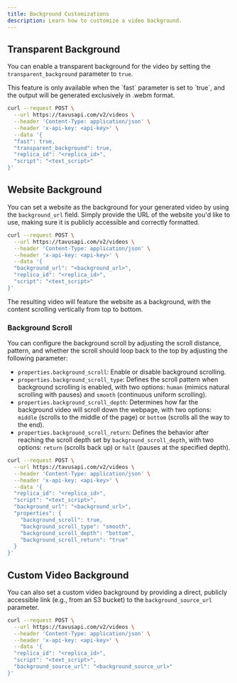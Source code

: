 ```yaml
---
title: Background Customizations
description: Learn how to customize a video background.
---
```


## Transparent Background

You can enable a transparent background for the video by setting the `transparent_background` parameter to `true`.

<Note>
This feature is only available when the `fast` parameter is set to `true`, and the output will be generated exclusively in .webm format.
</Note>

```sh {6-7}
curl --request POST \
  --url https://tavusapi.com/v2/videos \
  --header 'Content-Type: application/json' \
  --header 'x-api-key: <api-key>' \
  --data '{
  "fast": true,
  "transparent_background": true,
  "replica_id": "<replica_id>",
  "script": "<text_script>"
}'
```

## Website Background

You can set a website as the background for your generated video by using the `background_url` field. Simply provide the URL of the website you'd like to use, making sure it is publicly accessible and correctly formatted.

```sh {6}
curl --request POST \
  --url https://tavusapi.com/v2/videos \
  --header 'Content-Type: application/json' \
  --header 'x-api-key: <api-key>' \
  --data '{
  "background_url": "<background_url>",
  "replica_id": "<replica_id>",
  "script": "<text_script>"
}'
```

The resulting video will feature the website as a background, with the content scrolling vertically from top to bottom.

### Background Scroll

You can configure the background scroll by adjusting the scroll distance, pattern, and whether the scroll should loop back to the top by adjusting the following parameter:

* `properties.background_scroll`: Enable or disable background scrolling.
* `properties.background_scroll_type`: Defines the scroll pattern when background scrolling is enabled, with two options: `human` (mimics natural scrolling with pauses) and `smooth` (continuous uniform scrolling).
* `properties.background_scroll_depth`: Determines how far the background video will scroll down the webpage, with two options: `middle` (scrolls to the middle of the page) or `bottom` (scrolls all the way to the end).
* `properties.background_scroll_return`:  Defines the behavior after reaching the scroll depth set by `background_scroll_depth`, with two options: `return` (scrolls back up) or `halt` (pauses at the specified depth).

```sh {10-13}
curl --request POST \
  --url https://tavusapi.com/v2/videos \
  --header 'Content-Type: application/json' \
  --header 'x-api-key: <api-key>' \
  --data '{
  "replica_id": "<replica_id>",
  "script": "<text_script>",
  "background_url": "<background_url>",
  "properties": {
    "background_scroll": true,
    "background_scroll_type": "smooth",
    "background_scroll_depth": "bottom",
    "background_scroll_return": "true"
  }
}'
```

## Custom Video Background

You can also set a custom video background by providing a direct, publicly accessible link (e.g., from an S3 bucket) to the `background_source_url` parameter.

```sh {8}
curl --request POST \
  --url https://tavusapi.com/v2/videos \
  --header 'Content-Type: application/json' \
  --header 'x-api-key: <api-key>' \
  --data '{
  "replica_id": "<replica_id>",
  "script": "<text_script>",
  "background_source_url": "<background_source_url>"
}'
```





